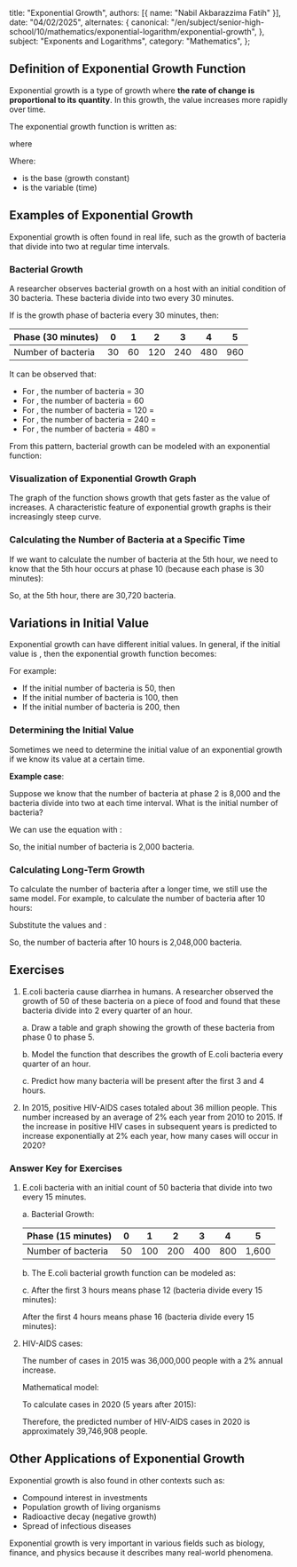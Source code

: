 
  title: "Exponential Growth",
  authors: [{ name: "Nabil Akbarazzima Fatih" }],
  date: "04/02/2025",
  alternates: {
    canonical:
      "/en/subject/senior-high-school/10/mathematics/exponential-logarithm/exponential-growth",
  },
  subject: "Exponents and Logarithms",
  category: "Mathematics",
};

## Definition of Exponential Growth Function

Exponential growth is a type of growth where **the rate of change is proportional to its quantity**. In this growth, the value increases more rapidly over time.

The exponential growth function is written as:

<InlineMath math="f(x) = a^x" /> where <InlineMath math="a > 1" />

Where:

- <InlineMath math="a" /> is the base (growth constant)
- <InlineMath math="x" /> is the variable (time)

## Examples of Exponential Growth

Exponential growth is often found in real life, such as the growth of bacteria that divide into two at regular time intervals.

### Bacterial Growth

A researcher observes bacterial growth on a host with an initial condition of 30 bacteria. These bacteria divide into two every 30 minutes.

If <InlineMath math="x" /> is the growth phase of bacteria every 30 minutes, then:

| Phase (30 minutes) | 0   | 1   | 2   | 3   | 4   | 5   |
| ------------------ | --- | --- | --- | --- | --- | --- |
| Number of bacteria | 30  | 60  | 120 | 240 | 480 | 960 |

It can be observed that:

- For <InlineMath math="x = 0" />, the number of bacteria = 30
- For <InlineMath math="x = 1" />, the number of bacteria = 60
- For <InlineMath math="x = 2" />, the number of bacteria = 120 = <InlineMath math="2^2 \cdot 30" />
- For <InlineMath math="x = 3" />, the number of bacteria = 240 = <InlineMath math="2^3 \cdot 30" />
- For <InlineMath math="x = 4" />, the number of bacteria = 480 = <InlineMath math="2^4 \cdot 30" />

From this pattern, bacterial growth can be modeled with an exponential function:

<BlockMath math="f(x) = 30 \cdot (2^x)" />

### Visualization of Exponential Growth Graph

The graph of the function <InlineMath math="f(x) = 30 \cdot (2^x)" /> shows growth that gets faster as the value of <InlineMath math="x" /> increases. A characteristic feature of exponential growth graphs is their increasingly steep curve.

<FunctionChart
  p={30}
  a={2}
  title="Bacterial Growth"
  description="Growth of bacteria that divide into two every 30 minutes."
/>

### Calculating the Number of Bacteria at a Specific Time

If we want to calculate the number of bacteria at the 5th hour, we need to know that the 5th hour occurs at phase 10 (because each phase is 30 minutes):

<BlockMath math="f(10) = 30 \cdot (2^{10}) = 30 \cdot 1024 = 30,720" />

So, at the 5th hour, there are 30,720 bacteria.

## Variations in Initial Value

Exponential growth can have different initial values. In general, if the initial value is <InlineMath math="P_0" />, then the exponential growth function becomes:

<BlockMath math="f(x) = P_0 \cdot (a^x)" />

For example:

- If the initial number of bacteria is 50, then <InlineMath math="f(x) = 50 \cdot (2^x)" />
- If the initial number of bacteria is 100, then <InlineMath math="f(x) = 100 \cdot (2^x)" />
- If the initial number of bacteria is 200, then <InlineMath math="f(x) = 200 \cdot (2^x)" />

### Determining the Initial Value

Sometimes we need to determine the initial value <InlineMath math="x_0" /> of an exponential growth if we know its value at a certain time.

**Example case**:

Suppose we know that the number of bacteria at phase 2 is 8,000 and the bacteria divide into two at each time interval. What is the initial number of bacteria?

We can use the equation <InlineMath math="x_2 = a^2 \cdot x_0" /> with <InlineMath math="a = 2" />:

<div className="flex flex-col gap-4">
  <BlockMath math="x_2 = a^2 \cdot x_0" />
  <BlockMath math="8000 = 2^2 \cdot x_0" />
  <BlockMath math="8000 = 4 \cdot x_0" />
  <BlockMath math="\frac{8000}{4} = x_0" />
  <BlockMath math="x_0 = 2000" />
</div>

So, the initial number of bacteria is 2,000 bacteria.

### Calculating Long-Term Growth

To calculate the number of bacteria after a longer time, we still use the same model. For example, to calculate the number of bacteria after 10 hours:

<BlockMath math="x_{10} = a^{10} \cdot x_0" />

Substitute the values <InlineMath math="a = 2" /> and <InlineMath math="x_0 = 2,000" />:

<div className="flex flex-col gap-4">
  <BlockMath math="x_{10} = 2^{10} \cdot 2,000" />
  <BlockMath math="x_{10} = 1,024 \cdot 2,000" />
  <BlockMath math="x_{10} = 2,048,000" />
</div>

So, the number of bacteria after 10 hours is 2,048,000 bacteria.

## Exercises

1. E.coli bacteria cause diarrhea in humans. A researcher observed the growth of 50 of these bacteria on a piece of food and found that these bacteria divide into 2 every quarter of an hour.

   a. Draw a table and graph showing the growth of these bacteria from phase 0 to phase 5.

   b. Model the function that describes the growth of E.coli bacteria every quarter of an hour.

   c. Predict how many bacteria will be present after the first 3 and 4 hours.

2. In 2015, positive HIV-AIDS cases totaled about 36 million people. This number increased by an average of 2% each year from 2010 to 2015. If the increase in positive HIV cases in subsequent years is predicted to increase exponentially at 2% each year, how many cases will occur in 2020?

### Answer Key for Exercises

1. E.coli bacteria with an initial count of 50 bacteria that divide into two every 15 minutes.

   a. Bacterial Growth:

   | Phase (15 minutes) | 0   | 1   | 2   | 3   | 4   | 5     |
   | ------------------ | --- | --- | --- | --- | --- | ----- |
   | Number of bacteria | 50  | 100 | 200 | 400 | 800 | 1,600 |

   <FunctionChart
     p={50}
     a={2}
     n={7}
     title="Bacterial Growth"
     description="Growth of bacteria that divide into two every 15 minutes."
   />

   b. The E.coli bacterial growth function can be modeled as:

   <BlockMath math="f(x) = 50 \cdot (2^x)" />

   c. After the first 3 hours means phase 12 (bacteria divide every 15 minutes):

   <div className="flex flex-col gap-4">
     <BlockMath math="f(12) = 50 \cdot (2^{12})" />
     <BlockMath math="f(12) = 50 \cdot 4,096" />
     <BlockMath math="f(12) = 204,800" />
   </div>

   After the first 4 hours means phase 16 (bacteria divide every 15 minutes):

   <div className="flex flex-col gap-4">
     <BlockMath math="f(16) = 50 \cdot (2^{16})" />
     <BlockMath math="f(16) = 50 \cdot 65,536" />
     <BlockMath math="f(16) = 3,276,800" />
   </div>

2. HIV-AIDS cases:

   The number of cases in 2015 was 36,000,000 people with a 2% annual increase.

   Mathematical model:

   <BlockMath math="f(x) = 36,000,000 \cdot (1 + 0.02)^x" />

   To calculate cases in 2020 (5 years after 2015):

   <div className="flex flex-col gap-4">
     <BlockMath math="f(5) = 36,000,000 \cdot (1.02)^5" />
     <BlockMath math="f(5) = 36,000,000 \cdot 1.1040808" />
     <BlockMath math="f(5) = 39,746,908" />
   </div>

   Therefore, the predicted number of HIV-AIDS cases in 2020 is approximately 39,746,908 people.

## Other Applications of Exponential Growth

Exponential growth is also found in other contexts such as:

- Compound interest in investments
- Population growth of living organisms
- Radioactive decay (negative growth)
- Spread of infectious diseases

Exponential growth is very important in various fields such as biology, finance, and physics because it describes many real-world phenomena.

